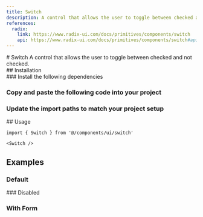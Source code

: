 ```yaml
---
title: Switch
description: A control that allows the user to toggle between checked and not checked.
references:
  radix:
    link: https://www.radix-ui.com/docs/primitives/components/switch
    api: https://www.radix-ui.com/docs/primitives/components/switch#api-reference
---
```

<ContentContainer>

<Section gap="1">
# Switch
<Paragraph size={'extraLarge'} color={'tertiary'}>A control that allows the user to toggle between checked and not checked.</Paragraph>
<ComponentPreview name="switch" withRecipe />
</Section>

<Section>
## Installation

<Steps>
<Section>
### Install the following dependencies

<InstallTabs pkg="@radix-ui/react-switch" />

### Copy and paste the following code into your project

<ComponentSource name="switch" />

### Update the import paths to match your project setup
</Section>
</Steps>
</Section>

<Section>
## Usage

```tsx
import { Switch } from '@/components/ui/switch'
```
```tsx
<Switch />
```
</Section>
<Section>

## Examples

### Default
<ComponentPreview name="switch" />
### Disabled
<ComponentPreview name="switch" file ="disabled" />

### With Form
<ComponentPreview name="switch" file ="form" />
</Section>

</ContentContainer>